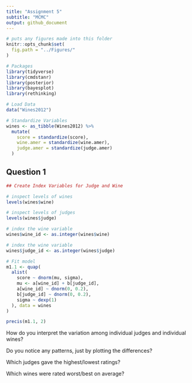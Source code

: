 ```yaml
---
title: "Assignment 5"
subtitle: "MCMC"
output: github_document
---
```


```r
# puts any figures made into this folder
knitr::opts_chunk$set(
  fig.path = "../Figures/"
)
```

```r
# Packages
library(tidyverse)
library(cmdstanr)
library(posterior)
library(bayesplot)
library(rethinking)

# Load Data
data("Wines2012")

```

```r
# Standardize Variables
wines <- as_tibble(Wines2012) %>% 
  mutate(
    score = standardize(score),
    wine.amer = standardize(wine.amer),
    judge.amer = standardize(judge.amer)
  )
```

## Question 1

```r
## Create Index Variables for Judge and Wine

# inspect levels of wines
levels(wines$wine)

# inspect levels of judges
levels(wines$judge)

# index the wine variable
wines$wine_id <- as.integer(wines$wine)

# index the wine variable
wines$judge_id <- as.integer(wines$judge)

```

```r
# Fit model
m1.1 <- quap(
  alist(
    score ~ dnorm(mu, sigma),
    mu <- a[wine_id] + b[judge_id],
    a[wine_id] ~ dnorm(0, 0.2),
    b[judge_id] ~ dnorm(0, 0.2),
    sigma ~ dexp(1)
  ), data = wines
)

precis(m1.1, 2)
```



How do you interpret the variation among individual judges and individual wines? 

Do you notice any patterns, just by plotting the differences?

Which judges gave the highest/lowest ratings?

Which wines were rated worst/best on average?
